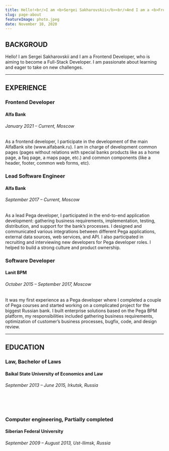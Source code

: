 ```yaml
---
title: Hello!<br/>I am <b>Sergei Sakharovskii</b><br/>And I am a <b>Frontend Developer</b>!
slug: page-about
featureImage: photo.jpeg
date: November 10, 2020
---
```


## BACKGROUD

Hello! I am Sergei Sakharovskii and I am a Frontend Developer, who is aiming to become a Full-Stack Developer. I am passionate about learning and eager to take on new challenges.

---

## EXPERIENCE

<h3>Frontend Developer</h3>
<h4>Alfa Bank</h4>
<h6>January 2021 – Current, Moscow</h6>
<p>
  As a frontend developer, I participate in the development of the main AlfaBank site (www.alfabank.ru). I am in charge
  of development common pages (pages without relations with special banks products like as a home page, a faq page, a
  maps page, etc.) and common components (like a header, footer, common web forms, etc).
</p>

<h3>Lead Software Engineer</h3>
<h4>Alfa Bank</h4>
<h6>September 2017 – Current, Moscow</h6>
<p>
  As a lead Pega developer, I participated in the end-to-end application development: gathering business requirements,
  implementation, testing, distribution, and support for the bank’s processes. I designed and communicated various
  integrations between different Pega applications, external data sources, web services, and API. I also participated in
  recruiting and interviewing new developers for Pega developer roles. I helped to build a strong culture and product
  ownership.
</p>

<h3>Software Developer</h3>
<h4>Lanit BPM</h4>
<h6>October 2015 – September 2017, Moscow</h6>
<p>
  It was my first experience as a Pega developer where I completed a couple of Pega courses and started working on a
  complicated project for the biggest Russian bank. I built enterprise solutions based on the Pega BPM platform, my
  responsibilities included gathering business requirements, optimization of customer’s business processes, bugfix,
  code, and design review.
</p>

---

## EDUCATION

<h3>Law, Bachelor of Laws</h3>
<h4>Baikal State University of Economics and Law</h4>
<h6>September 2013 – June 2015, Irkutsk, Russia</h6>
<br />
<br />
<h3>Computer engineering, Partially completed</h3>
<h4>Siberian Federal University </h4>
<h6>September 2009 – August 2013, Ust-Ilimsk, Russia </h6>
